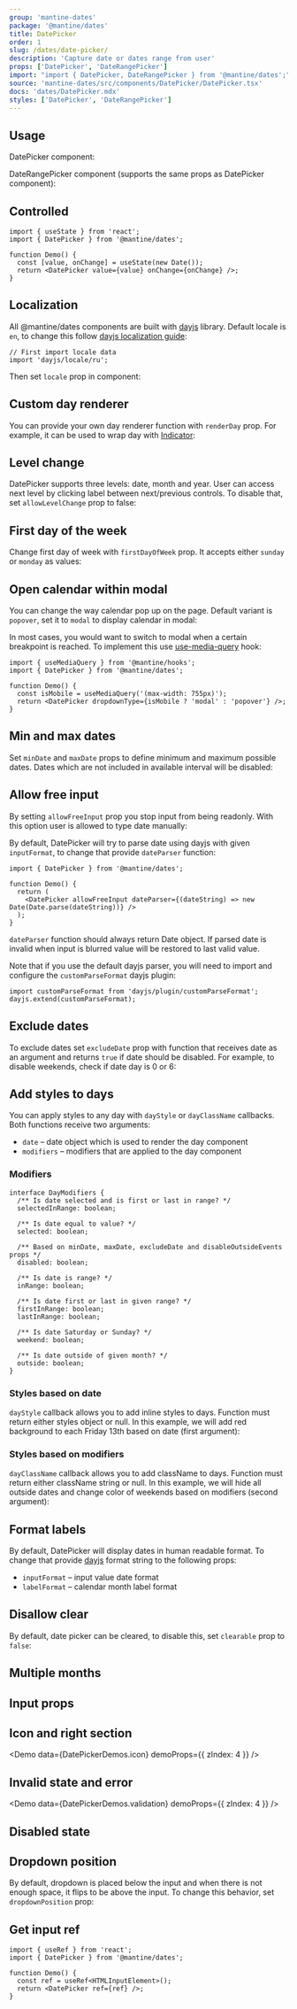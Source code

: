 ```yaml
---
group: 'mantine-dates'
package: '@mantine/dates'
title: DatePicker
order: 1
slug: /dates/date-picker/
description: 'Capture date or dates range from user'
props: ['DatePicker', 'DateRangePicker']
import: "import { DatePicker, DateRangePicker } from '@mantine/dates';"
source: 'mantine-dates/src/components/DatePicker/DatePicker.tsx'
docs: 'dates/DatePicker.mdx'
styles: ['DatePicker', 'DateRangePicker']
---
```



## Usage

DatePicker component:

<Demo data={DatePickerDemos.usage} />

DateRangePicker component (supports the same props as DatePicker component):

<Demo data={DateRangePickerDemos.usage} />

## Controlled

```tsx
import { useState } from 'react';
import { DatePicker } from '@mantine/dates';

function Demo() {
  const [value, onChange] = useState(new Date());
  return <DatePicker value={value} onChange={onChange} />;
}
```

## Localization

All @mantine/dates components are built with [dayjs](https://day.js.org/) library.
Default locale is `en`, to change this follow [dayjs localization guide](https://day.js.org/docs/en/i18n/loading-into-nodejs):

```tsx
// First import locale data
import 'dayjs/locale/ru';
```

Then set `locale` prop in component:

<Demo data={DatePickerDemos.localization} />

## Custom day renderer

You can provide your own day renderer function with `renderDay` prop.
For example, it can be used to wrap day with [Indicator](/core/indicator/):

<Demo data={DatePickerDemos.renderDay} />

## Level change

DatePicker supports three levels: date, month and year. User can access next level by clicking label between next/previous controls.
To disable that, set `allowLevelChange` prop to false:

<Demo data={DatePickerDemos.noLevel} />

## First day of the week

Change first day of week with `firstDayOfWeek` prop. It accepts either `sunday` or `monday` as values:

<Demo data={DatePickerDemos.firstDaySunday} />

## Open calendar within modal

You can change the way calendar pop up on the page.
Default variant is `popover`, set it to `modal` to display calendar in modal:

<Demo data={DatePickerDemos.modal} />

In most cases, you would want to switch to modal when a certain breakpoint is reached.
To implement this use [use-media-query](/hooks/use-media-query/) hook:

```tsx
import { useMediaQuery } from '@mantine/hooks';
import { DatePicker } from '@mantine/dates';

function Demo() {
  const isMobile = useMediaQuery('(max-width: 755px)');
  return <DatePicker dropdownType={isMobile ? 'modal' : 'popover'} />;
}
```

## Min and max dates

Set `minDate` and `maxDate` props to define minimum and maximum possible dates.
Dates which are not included in available interval will be disabled:

<Demo data={DatePickerDemos.boundaries} />

## Allow free input

By setting `allowFreeInput` prop you stop input from being readonly.
With this option user is allowed to type date manually:

<Demo data={DatePickerDemos.freeInput} />

By default, DatePicker will try to parse date using dayjs with given `inputFormat`,
to change that provide `dateParser` function:

```tsx
import { DatePicker } from '@mantine/dates';

function Demo() {
  return (
    <DatePicker allowFreeInput dateParser={(dateString) => new Date(Date.parse(dateString))} />
  );
}
```

`dateParser` function should always return Date object.
If parsed date is invalid when input is blurred value will be restored to last valid value.

Note that if you use the default dayjs parser, you will need to import and configure the
`customParseFormat` dayjs plugin:

```tsx
import customParseFormat from 'dayjs/plugin/customParseFormat';
dayjs.extend(customParseFormat);
```

## Exclude dates

To exclude dates set `excludeDate` prop with function that receives date as an argument and returns
`true` if date should be disabled. For example, to disable weekends, check if date day is 0 or 6:

<Demo data={DatePickerDemos.exclude} />

## Add styles to days

You can apply styles to any day with `dayStyle` or `dayClassName` callbacks.
Both functions receive two arguments:

- `date` – date object which is used to render the day component
- `modifiers` – modifiers that are applied to the day component

### Modifiers

```tsx
interface DayModifiers {
  /** Is date selected and is first or last in range? */
  selectedInRange: boolean;

  /** Is date equal to value? */
  selected: boolean;

  /** Based on minDate, maxDate, excludeDate and disableOutsideEvents props */
  disabled: boolean;

  /** Is date is range? */
  inRange: boolean;

  /** Is date first or last in given range? */
  firstInRange: boolean;
  lastInRange: boolean;

  /** Is date Saturday or Sunday? */
  weekend: boolean;

  /** Is date outside of given month? */
  outside: boolean;
}
```

### Styles based on date

`dayStyle` callback allows you to add inline styles to days. Function must return either styles object or null.
In this example, we will add red background to each Friday 13th based on date (first argument):

<Demo data={DatePickerDemos.styles} />

### Styles based on modifiers

`dayClassName` callback allows you to add className to days. Function must return either className string or null.
In this example, we will hide all outside dates and change color of weekends based on modifiers (second argument):

<Demo data={DatePickerDemos.modifiers} />

## Format labels

By default, DatePicker will display dates in human readable format.
To change that provide [dayjs](https://day.js.org/docs/en/display/format) format string to the following props:

- `inputFormat` – input value date format
- `labelFormat` – calendar month label format

<Demo data={DatePickerDemos.format} />

## Disallow clear

By default, date picker can be cleared, to disable this, set `clearable` prop to `false`:

<Demo data={DatePickerDemos.notClearable} />

## Multiple months

<Demo data={DatePickerDemos.multipleMonths} />

## Input props

<Demo data={DatePickerDemos.configurator} />

## Icon and right section

<Demo data={DatePickerDemos.icon} demoProps={{ zIndex: 4 }} />

## Invalid state and error

<Demo data={DatePickerDemos.validation} demoProps={{ zIndex: 4 }} />

## Disabled state

<Demo data={DatePickerDemos.disabled} />

## Dropdown position

By default, dropdown is placed below the input and when there is not enough space, it flips to be above the input.
To change this behavior, set `dropdownPosition` prop:

<Demo data={DatePickerDemos.flip} />

## Get input ref

```tsx
import { useRef } from 'react';
import { DatePicker } from '@mantine/dates';

function Demo() {
  const ref = useRef<HTMLInputElement>();
  return <DatePicker ref={ref} />;
}
```
